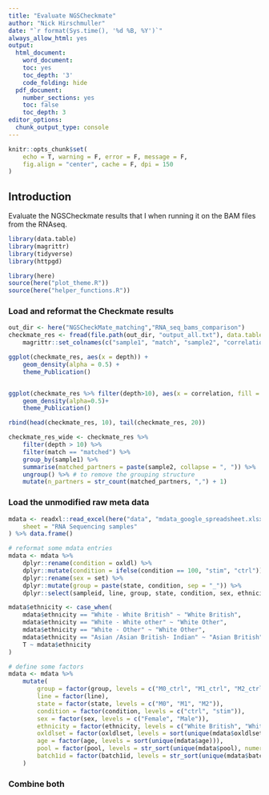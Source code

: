 ```yaml
---
title: "Evaluate NGSCheckmate"
author: "Nick Hirschmuller"
date: "`r format(Sys.time(), '%d %B, %Y')`"
always_allow_html: yes
output:
  html_document:
    word_document:
    toc: yes
    toc_depth: '3'
    code_folding: hide
  pdf_document:
    number_sections: yes
    toc: false
    toc_depth: 3
editor_options: 
  chunk_output_type: console
---
```


```r
knitr::opts_chunk$set(
    echo = T, warning = F, error = F, message = F,
    fig.align = "center", cache = F, dpi = 150
)
```

## **Introduction**
Evaluate the NGSCheckmate results that I when running it on the BAM files from the RNAseq. 


```r
library(data.table)
library(magrittr)
library(tidyverse)
library(httpgd)

library(here)
source(here("plot_theme.R"))
source(here("helper_functions.R"))
```


### Load and reformat the Checkmate results

```r
out_dir <- here("NGSCheckMate_matching","RNA_seq_bams_comparison")
checkmate_res <- fread(file.path(out_dir, "output_all.txt"), data.table = FALSE) %>%
    magrittr::set_colnames(c("sample1", "match", "sample2", "correlation", "depth"))

ggplot(checkmate_res, aes(x = depth)) +
    geom_density(alpha = 0.5) +
    theme_Publication()


ggplot(checkmate_res %>% filter(depth>10), aes(x = correlation, fill = match)) +
    geom_density(alpha=0.5)+
    theme_Publication()

rbind(head(checkmate_res, 10), tail(checkmate_res, 20))

checkmate_res_wide <- checkmate_res %>%
    filter(depth > 10) %>%
    filter(match == "matched") %>%
    group_by(sample1) %>%
    summarise(matched_partners = paste(sample2, collapse = ", ")) %>%
    ungroup() %>% # to remove the grouping structure
    mutate(n_partners = str_count(matched_partners, ",") + 1)
```


### Load the unmodified raw meta data
```r
mdata <- readxl::read_excel(here("data", "mdata_google_spreadsheet.xlsx"),
    sheet = "RNA Sequencing samples"
) %>% data.frame()

# reformat some mdata entries
mdata <- mdata %>%
    dplyr::rename(condition = oxldl) %>%
    dplyr::mutate(condition = ifelse(condition == 100, "stim", "ctrl")) %>%
    dplyr::rename(sex = set) %>%
    dplyr::mutate(group = paste(state, condition, sep = "_")) %>%
    dplyr::select(sampleid, line, group, state, condition, sex, ethnicity, age, oxldlset, pool, batch1id)

mdata$ethnicity <- case_when(
    mdata$ethnicity == "White - White British" ~ "White British",
    mdata$ethnicity == "White - White other" ~ "White Other",
    mdata$ethnicity == "White - Other" ~ "White Other",
    mdata$ethnicity == "Asian /Asian British- Indian" ~ "Asian British",
    T ~ mdata$ethnicity
)

# define some factors
mdata <- mdata %>%
    mutate(
        group = factor(group, levels = c("M0_ctrl", "M1_ctrl", "M2_ctrl", "M0_stim", "M1_stim", "M2_stim")),
        line = factor(line),
        state = factor(state, levels = c("M0", "M1", "M2")),
        condition = factor(condition, levels = c("ctrl", "stim")),
        sex = factor(sex, levels = c("Female", "Male")),
        ethnicity = factor(ethnicity, levels = c("White British", "White Other", "Asian British", "NA")),
        oxldlset = factor(oxldlset, levels = sort(unique(mdata$oxldlset))),
        age = factor(age, levels = sort(unique(mdata$age))),
        pool = factor(pool, levels = str_sort(unique(mdata$pool), numeric=T)),
        batch1id = factor(batch1id, levels = str_sort(unique(mdata$batch1id), numeric=T)),
    )
```


### Combine both
```r

```